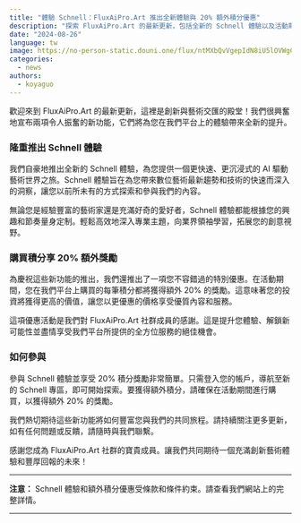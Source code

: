 ```yaml
---
title: "體驗 Schnell：FluxAiPro.Art 推出全新體驗與 20% 額外積分優惠"
description: "探索 FluxAiPro.Art 的最新更新，包括全新的 Schnell 體驗以及活動期間購買積分可獲得 20% 額外獎勵的特別優惠。"
date: "2024-08-26"
language: tw
image: https://no-person-static.douni.one/flux/ntMXbQvVgepIdN8iU5lOVWgCeUtc0xFE.jpg
categories:
  - news
authors:
  - koyaguo
---
```


歡迎來到 FluxAiPro.Art 的最新更新，這裡是創新與藝術交匯的殿堂！我們很興奮地宣布兩項令人振奮的新功能，它們將為您在我們平台上的體驗帶來全新的提升。

### 隆重推出 Schnell 體驗

我們自豪地推出全新的 Schnell 體驗，為您提供一個更快速、更沉浸式的 AI 驅動藝術世界之旅。Schnell 體驗旨在為您帶來數位藝術最新趨勢和技術的快速而深入的洞察，讓您以前所未有的方式探索和參與我們的內容。

無論您是經驗豐富的藝術家還是充滿好奇的愛好者，Schnell 體驗都能根據您的興趣和節奏量身定制。輕鬆高效地深入專業主題，向業界領袖學習，拓展您的創意視野。

### 購買積分享 20% 額外獎勵

為慶祝這些新功能的推出，我們還推出了一項您不容錯過的特別優惠。在活動期間，您在我們平台上購買的每筆積分都將獲得額外 20% 的獎勵。這意味著您的投資將獲得更高的價值，讓您以更優惠的價格享受優質內容和服務。

這項優惠活動是我們對 FluxAiPro.Art 社群成員的感謝。這是提升您體驗、解鎖新可能性並盡情享受我們平台所提供的全方位服務的絕佳機會。

### 如何參與

參與 Schnell 體驗並享受 20% 積分獎勵非常簡單。只需登入您的帳戶，導航至新的 Schnell 專區，即可開始探索。要獲得額外積分，請確保在活動期間進行購買，以獲得額外 20% 的獎勵。

我們熱切期待這些新功能將如何豐富您與我們的共同旅程。請持續關注更多更新，如有任何問題或反饋，請隨時與我們聯繫。

感謝您成為 FluxAiPro.Art 社群的寶貴成員。讓我們共同期待一個充滿創新藝術體驗和豐厚回報的未來！

---

**注意：** Schnell 體驗和額外積分優惠受條款和條件約束。請查看我們網站上的完整詳情。

---
